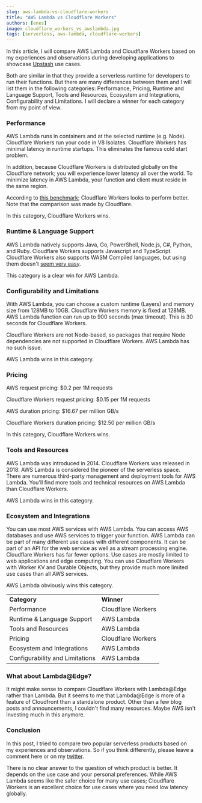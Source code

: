 ```yaml
---
slug: aws-lambda-vs-cloudflare-workers
title: "AWS Lambda vs Cloudflare Workers"
authors: [enes]
image: cloudflare_workers_vs_awslambda.jpg
tags: [serverless, aws-lambda, cloudflare-workers]
---
```


In this article, I will compare AWS Lambda and Cloudflare Workers based on my experiences and observations during developing applications to showcase [Upstash](https://upstash.com) use cases.

Both are similar in that they provide a serverless runtime for developers to run their functions. But there are many differences between them and I will list them in the following categories: Performance, Pricing, Runtime and Language Support, Tools and Resources, Ecosystem and Integrations, Configurability and Limitations. I will declare a winner for each category from my point of view.

### Performance

AWS Lambda runs in containers and at the selected runtime (e.g. Node). Cloudflare Workers run your code in V8 Isolates. Cloudflare Workers has minimal latency in runtime startups. This eliminates the famous cold start problem.

In addition, because Cloudflare Workers is distributed globally on the Cloudflare network; you will experience lower latency all over the world. To minimize latency in AWS Lambda, your function and client must reside in the same region.

According to [this benchmark](https://news.ycombinator.com/item?id=17445134); Cloudflare Workers looks to perform better. Note that the comparison was made by Cloudflare.

In this category, Cloudflare Workers wins.

### Runtime & Language Support

AWS Lambda natively supports Java, Go, PowerShell, Node.js, C#, Python, and Ruby. Cloudflare Workers supports Javascript and TypeScript. Cloudflare Workers also supports WASM Compiled languages, but using them doesn't [seem very easy](https://developers.cloudflare.com/workers/tutorials/workers-kv-from-rust).

This category is a clear win for AWS Lambda.

### Configurability and Limitations

With AWS Lambda, you can choose a custom runtime (Layers) and memory size from 128MB to 10GB. Cloudflare Workers memory is fixed at 128MB. AWS Lambda function can run up to 900 seconds (max timeout). This is 30 seconds for Cloudflare Workers.

Cloudflare Workers are not Node-based, so packages that require Node dependencies are not supported in Cloudflare Workers. AWS Lambda has no such issue.

AWS Lambda wins in this category.

### Pricing

AWS request pricing: $0.2 per 1M requests

Cloudflare Workers request pricing: $0.15 per 1M requests

AWS duration pricing: $16.67 per million GB/s

Cloudflare Workers duration pricing: $12.50 per million GB/s

In this category, Cloudflare Workers wins.

### Tools and Resources

AWS Lambda was introduced in 2014. Cloudflare Workers was released in 2018. AWS Lambda is considered the pioneer of the serverless space. There are numerous third-party management and deployment tools for AWS Lambda. You'll find more tools and technical resources on AWS Lambda than Cloudflare Workers.

AWS Lambda wins in this category.

### Ecosystem and Integrations

You can use most AWS services with AWS Lambda. You can access AWS databases and use AWS services to trigger your function. AWS Lambda can be part of many different use cases with different components. It can be part of an API for the web service as well as a stream processing engine. Cloudflare Workers has far fewer options. Use cases are mostly limited to web applications and edge computing. You can use Cloudflare Workers with Worker KV and Durable Objects, but they provide much more limited use cases than all AWS services.

AWS Lambda obviously wins this category.

<table>
  <tr>
    <td>
      <strong>Category</strong>
    </td>
    <td>
      <strong>Winner</strong>
    </td>
  </tr>
  <tr>
    <td>Performance</td>
    <td>Cloudflare Workers</td>
  </tr>
  <tr>
    <td>Runtime & Language Support</td>
    <td>AWS Lambda</td>
  </tr>
  <tr>
    <td>Tools and Resources</td>
    <td>AWS Lambda</td>
  </tr>
  <tr>
    <td>Pricing</td>
    <td>Cloudflare Workers</td>
  </tr>
  <tr>
    <td>Ecosystem and Integrations</td>
    <td>AWS Lambda</td>
  </tr>
  <tr>
    <td> Configurability and Limitations</td>
    <td>AWS Lambda</td>
  </tr>
</table>

### What about Lambda@Edge?

It might make sense to compare Cloudflare Workers with Lambda@Edge rather than Lambda. But it seems to me that Lambda@Edge is more of a feature of Cloudfront than a standalone product. Other than a few blog posts and announcements, I couldn't find many resources. Maybe AWS isn't investing much in this anymore.

### Conclusion

In this post, I tried to compare two popular serverless products based on my experiences and observations. So if you think differently, please leave a comment here or on my [twitter](https://twitter.com/enesakar).

There is no clear answer to the question of which product is better. It depends on the use case and your personal preferences. While AWS Lambda seems like the safer choice for many use cases; Cloudflare Workers is an excellent choice for use cases where you need low latency globally.
